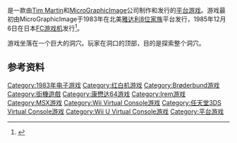 {{NoteTA
| G1=Games
}}
{{vgname|地下冒险|ja=スペランカー|en=Spelunker}}是一款由[[Tim_Martin|Tim Martin]]和[[MicroGraphicImage|MicroGraphicImage]]公司制作和发行的[[平台游戏|平台游戏]]。游戏最初由MicroGraphicImage于1983年在北美[[雅达利8位家族|雅达利8位家族]]平台发行，1985年12月6日在日本[[FC游戏机|FC游戏机]]发行<ref name="gamefaqs">{{cite web| url = http://www.gamefaqs.com/nes/578253-ninja-jajamaru-kun/data| title = Release information| publisher = [[GameFAQs|GameFAQs]]| date = | accessdate = 2015-06-28| archive-date = 2015-07-01| archive-url = https://web.archive.org/web/20150701060428/http://www.gamefaqs.com/nes/578253-ninja-jajamaru-kun/data| dead-url = no}}</ref>。

游戏坐落在一个巨大的洞穴。玩家在洞口的顶部，目的是探索整个洞穴。

== 参考资料 ==
{{Reflist}}

{{平台游戏小作品}}
{{DEFAULTSORT:Spelunker}}
[[Category:1983年电子游戏|Category:1983年电子游戏]]
[[Category:红白机游戏|Category:红白机游戏]]
[[Category:Brøderbund游戏|Category:Brøderbund游戏]]
[[Category:街機遊戲|Category:街機遊戲]]
[[Category:康懋达64游戏|Category:康懋达64游戏]]
[[Category:Irem游戏|Category:Irem游戏]]
[[Category:MSX游戏|Category:MSX游戏]]
[[Category:Wii_Virtual_Console游戏|Category:Wii Virtual Console游戏]]
[[Category:任天堂3DS_Virtual_Console游戏|Category:任天堂3DS Virtual Console游戏]]
[[Category:Wii_U_Virtual_Console游戏|Category:Wii U Virtual Console游戏]]
[[Category:平台游戏|Category:平台游戏]]